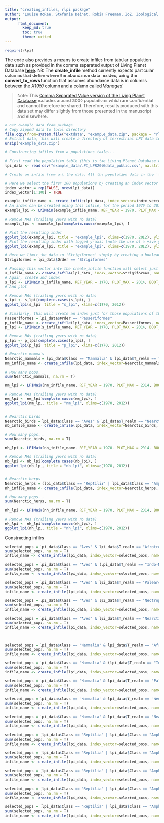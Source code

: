 ```yaml
---
title: "creating_infiles, rlpi package"
author: "Louise McRae, Stefanie Deinet, Robin Freeman, IoZ, Zoological Society of London"
output:  
      html_document:  
        keep_md: true  
        toc: true
        theme: united
---
```


```r
require(rlpi)
```

The code also provides a means to create infiles from tabular population data such as provided  in the comma separated output of Living Planet Database **[here]( http://dx.doi.org/10.5061/dryad.r338g)**. NB: The **create_infile** method currently expects particular columns that define where the abundance data resides, using the **convert_to_rows** function that assumes abundance data is in columns between the *X1950* column and a column called *Managed*. 

> Note: This [Comma Separated Value version of the Living Planet Database ](http://dx.doi.org/10.5061/dryad.r338g) excludes around 3000 populations which are confidential and cannot therefore be shared. Therefore, results produced with this data set may differ slightly from those presented in the manuscript and elsewhere.

```r
# Get example data from package
# Copy zipped data to local directory 
file.copy(from=system.file("extdata", "example_data.zip", package = "rlpi"), to=getwd())
# Extract data, this will create a directory of terrestrial LPI data to construct a terrestrial index from.
unzip("example_data.zip")

```

```r
# Constructing infiles from a populations table...

# First read the population table (this is the Living Planet Database excluding confidential records)
lpi_data <- read.csv("example_data/LPI_LPR2016data_public.csv", na.strings = "NULL")

# Create an infile from all the data. All the population data in the 'lpi_data' table will be converted and stored in a file called 'example_data_pops.txt' and a file called 'example_data_infile.txt' will be created that references the first file (the infile name will also be stored in the returned variable 'example_infile_name')

# Here we select the first 100 populations by creating an index vector that's FALSE for all rows, then setting the first 100 rows to TRUE
index_vector = rep(FALSE, nrow(lpi_data))
index_vector[1:100] = TRUE

example_infile_name <- create_infile(lpi_data, index_vector=index_vector, name="example_data")
# An index can be created using this infile, for the period 1970 to 2014 with 100 bootstraps.
example_lpi <- LPIMain(example_infile_name, REF_YEAR = 1970, PLOT_MAX = 2014, BOOT_STRAP_SIZE = 100, VERBOSE=FALSE, show_progress=FALSE)

# Remove NAs (trailing years with no data)
example_lpi <- example_lpi[complete.cases(example_lpi), ]

# Plot the resulting index
ggplot_lpi(example_lpi, title = "example_lpi", xlims=c(1970, 2012), ylim=c(0, 2))
# Plot the resulting index with logged y-axis (note the use of a +ive ymin)
ggplot_lpi(example_lpi, title = "example_lpi", xlims=c(1970, 2012), ylim=c(0.3, 2), trans="log")

# Here we limit the data to 'Strigiformes' simply by creating a boolean  (true/false) vector which is true for populations (rows) where the Order is "Strigiformes"
Strigiformes = lpi_data$Order == "Strigiformes" 

# Passing this vector into the create_infile function will select just those populations and create an infile for them
s_infile_name <- create_infile(lpi_data, index_vector=Strigiformes, name="example_data_strig")
# Again, create and index
s_lpi <- LPIMain(s_infile_name, REF_YEAR = 1970, PLOT_MAX = 2014, BOOT_STRAP_SIZE = 100, VERBOSE=FALSE, show_progress=FALSE)
# And plot

# Remove NAs (trailing years with no data)
s_lpi <- s_lpi[complete.cases(s_lpi), ]
ggplot_lpi(s_lpi, title = "s_lpi", xlims=c(1970, 2012))

# Similarly, this will create an index just for those populations of the Order 'Passeriformes'
Passeriformes = lpi_data$Order == "Passeriformes" 
p_infile_name <- create_infile(lpi_data, index_vector=Passeriformes, name="example_data_pass")
p_lpi <- LPIMain(s_infile_name, REF_YEAR = 1970, PLOT_MAX = 2014, BOOT_STRAP_SIZE = 100, VERBOSE=FALSE, show_progress=FALSE)

# Remove NAs (trailing years with no data)
p_lpi <- p_lpi[complete.cases(p_lpi), ]
ggplot_lpi(p_lpi, title = "p_lpi", xlims=c(1970, 2012))

# Nearctic mammals
Nearctic_mammals = lpi_data$Class == "Mammalia" & lpi_data$T_realm == "Nearctic"
nm_infile_name <- create_infile(lpi_data, index_vector=Nearctic_mammals, name="terrestrial_Nearctic_Mammalia")

# How many pops...
sum(Nearctic_mammals, na.rm = T)

nm_lpi <- LPIMain(nm_infile_name, REF_YEAR = 1970, PLOT_MAX = 2014, BOOT_STRAP_SIZE = 100, VERBOSE=FALSE, show_progress=FALSE)

# Remove NAs (trailing years with no data)
nm_lpi <- nm_lpi[complete.cases(nm_lpi), ]
ggplot_lpi(nm_lpi, title = "nm_lpi", xlims=c(1970, 2012))


# Nearctic birds
Nearctic_birds = lpi_data$Class == "Aves" & lpi_data$T_realm == "Nearctic"
nb_infile_name <- create_infile(lpi_data, index_vector=Nearctic_birds, name="terrestrial_Nearctic_Aves")

# How many pops...
sum(Nearctic_birds, na.rm = T)

nb_lpi <- LPIMain(nb_infile_name, REF_YEAR = 1970, PLOT_MAX = 2014, BOOT_STRAP_SIZE = 100, VERBOSE=FALSE, show_progress=FALSE)

# Remove NAs (trailing years with no data)
nb_lpi <- nb_lpi[complete.cases(nb_lpi), ]
ggplot_lpi(nb_lpi, title = "nb_lpi", xlims=c(1970, 2012))


# Nearctic herps
Nearctic_herps = (lpi_data$Class == "Reptilia" | lpi_data$Class == "Amphibia") & lpi_data$T_realm == "Nearctic"
nh_infile_name <- create_infile(lpi_data, index_vector=Nearctic_herps, name="terrestrial_Nearctic_Herps")

# How many pops...
sum(Nearctic_herps, na.rm = T)

nh_lpi <- LPIMain(nh_infile_name, REF_YEAR = 1970, PLOT_MAX = 2014, BOOT_STRAP_SIZE = 100, VERBOSE=FALSE, show_progress=FALSE)

# Remove NAs (trailing years with no data)
nh_lpi <- nh_lpi[complete.cases(nh_lpi), ]
ggplot_lpi(nh_lpi, title = "nh_lpi", xlims=c(1970, 2012))

```

Constructing infiles

```r
selected_pops = lpi_data$Class == "Aves" & lpi_data$T_realm == "Afrotropical"
sum(selected_pops, na.rm = T)
infile_name <- create_infile(lpi_data, index_vector=selected_pops, name="T_Afrotropical_aves")

selected_pops = lpi_data$Class == "Aves" & (lpi_data$T_realm == "Indo-Malayan" | lpi_data$T_realm == "Australasia"  | lpi_data$T_realm == "Oceania")
sum(selected_pops, na.rm = T)
infile_name <- create_infile(lpi_data, index_vector=selected_pops, name="T_IndoPacific_aves")

selected_pops = lpi_data$Class == "Aves" & lpi_data$T_realm == "Palearctic"
sum(selected_pops, na.rm = T)
infile_name <- create_infile(lpi_data, index_vector=selected_pops, name="T_Palearctic_aves")

selected_pops = lpi_data$Class == "Aves" & lpi_data$T_realm == "Neotropical"
sum(selected_pops, na.rm = T)
infile_name <- create_infile(lpi_data, index_vector=selected_pops, name="T_Neotropical_aves")

selected_pops = lpi_data$Class == "Aves" & lpi_data$T_realm == "Nearctic"
sum(selected_pops, na.rm = T)
infile_name <- create_infile(lpi_data, index_vector=selected_pops, name="T_Nearctic_aves")



selected_pops = lpi_data$Class == "Mammalia" & lpi_data$T_realm == "Afrotropical"
sum(selected_pops, na.rm = T)
infile_name <- create_infile(lpi_data, index_vector=selected_pops, name="T_Afrotropical_mammalia")

selected_pops = lpi_data$Class == "Mammalia" & (lpi_data$T_realm == "Indo-Malayan" | lpi_data$T_realm == "Australasia"  | lpi_data$T_realm == "Oceania")
sum(selected_pops, na.rm = T)
infile_name <- create_infile(lpi_data, index_vector=selected_pops, name="T_IndoPacific_mammalia")

selected_pops = lpi_data$Class == "Mammalia" & lpi_data$T_realm == "Palearctic"
sum(selected_pops, na.rm = T)
infile_name <- create_infile(lpi_data, index_vector=selected_pops, name="T_Palearctic_mammalia")

selected_pops = lpi_data$Class == "Mammalia" & lpi_data$T_realm == "Neotropical"
sum(selected_pops, na.rm = T)
infile_name <- create_infile(lpi_data, index_vector=selected_pops, name="T_Neotropical_mammalia")

selected_pops = lpi_data$Class == "Mammalia" & lpi_data$T_realm == "Nearctic"
sum(selected_pops, na.rm = T)
infile_name <- create_infile(lpi_data, index_vector=selected_pops, name="T_Nearctic_mammalia")

selected_pops = (lpi_data$Class == "Reptilia" | lpi_data$Class == "Amphibia") & lpi_data$T_realm == "Afrotropical"
sum(selected_pops, na.rm = T)
infile_name <- create_infile(lpi_data, index_vector=selected_pops, name="T_Afrotropical_herps")

selected_pops = (lpi_data$Class == "Reptilia" | lpi_data$Class == "Amphibia") & (lpi_data$T_realm == "Indo-Malayan" | lpi_data$T_realm == "Australasia"  | lpi_data$T_realm == "Oceania")
sum(selected_pops, na.rm = T)
infile_name <- create_infile(lpi_data, index_vector=selected_pops, name="T_IndoPacific_herps")

selected_pops = (lpi_data$Class == "Reptilia" | lpi_data$Class == "Amphibia") & lpi_data$T_realm == "Palearctic"
sum(selected_pops, na.rm = T)
infile_name <- create_infile(lpi_data, index_vector=selected_pops, name="T_Palearctic_herps")

selected_pops = (lpi_data$Class == "Reptilia" | lpi_data$Class == "Amphibia") & lpi_data$T_realm == "Neotropical"
sum(selected_pops, na.rm = T)
infile_name <- create_infile(lpi_data, index_vector=selected_pops, name="T_Neotropical_herps")

selected_pops = (lpi_data$Class == "Reptilia" | lpi_data$Class == "Amphibia") & lpi_data$T_realm == "Nearctic"
sum(selected_pops, na.rm = T)
infile_name <- create_infile(lpi_data, index_vector=selected_pops, name="T_Nearctic_herps")
```
